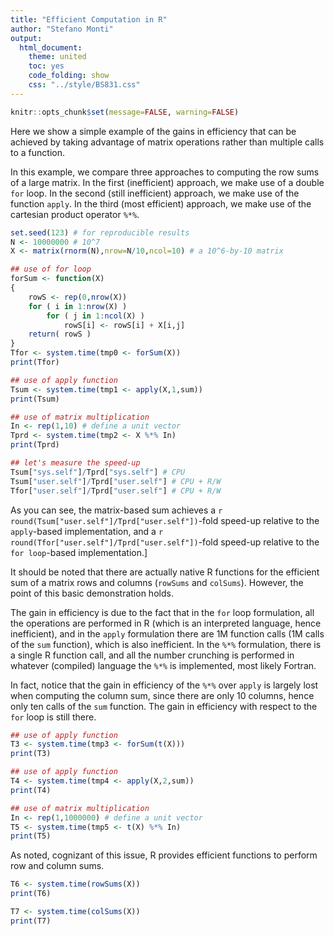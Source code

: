 ```yaml
---
title: "Efficient Computation in R"
author: "Stefano Monti"
output:
  html_document:
    theme: united
    toc: yes
    code_folding: show
    css: "../style/BS831.css" 
---
```


```r
knitr::opts_chunk$set(message=FALSE, warning=FALSE)
```

Here we show a simple example of the gains in efficiency that can be achieved by taking advantage of matrix operations rather than multiple calls to a function.

In this example, we compare three approaches to computing the row sums
of a large matrix. In the first (inefficient) approach, we make
use of a double `for` loop. In the second (still inefficient) approach, we
make use of the function <code>apply</code>. In the third (most
efficient) approach, we make use of the cartesian product operator
`%*%`.

```r
set.seed(123) # for reproducible results
N <- 10000000 # 10^7
X <- matrix(rnorm(N),nrow=N/10,ncol=10) # a 10^6-by-10 matrix

## use of for loop
forSum <- function(X)
{
    rowS <- rep(0,nrow(X))
    for ( i in 1:nrow(X) )
        for ( j in 1:ncol(X) )
            rowS[i] <- rowS[i] + X[i,j]
    return( rowS )
}
Tfor <- system.time(tmp0 <- forSum(X))
print(Tfor)
```

```r
## use of apply function
Tsum <- system.time(tmp1 <- apply(X,1,sum))
print(Tsum)
```

```r
## use of matrix multiplication
In <- rep(1,10) # define a unit vector
Tprd <- system.time(tmp2 <- X %*% In)
print(Tprd)

## let's measure the speed-up
Tsum["sys.self"]/Tprd["sys.self"] # CPU
Tsum["user.self"]/Tprd["user.self"] # CPU + R/W
Tfor["user.self"]/Tprd["user.self"] # CPU + R/W
```

As you can see, the matrix-based sum achieves a `r round(Tsum["user.self"]/Tprd["user.self"])`-fold speed-up relative to the `apply`-based implementation, and a `r round(Tfor["user.self"]/Tprd["user.self"])`-fold speed-up relative to the `for loop`-based implementation.]

It should be noted that there are actually native R functions for the
efficient sum of a matrix rows and columns (`rowSums` and
`colSums`). However, the point of this basic demonstration holds.

The gain in efficiency is due to the fact that in the `for` loop formulation, all the operations are performed in R (which is an interpreted language, hence inefficient), and in the `apply` formulation there are 1M function calls (1M calls of the `sum` function), which is also inefficient. In the `%*%` formulation, there is a single R function call, and all the number crunching is performed in whatever (compiled) language the `%*%` is implemented, most likely Fortran.

In fact, notice that the gain in efficiency of the `%*%` over `apply` is largely lost when computing the column sum, since there are only 10 columns, hence only ten calls of the `sum` function. The gain in efficiency with respect to the `for` loop is still there.

```r
## use of apply function
T3 <- system.time(tmp3 <- forSum(t(X)))
print(T3)
```

```r
## use of apply function
T4 <- system.time(tmp4 <- apply(X,2,sum))
print(T4)
```

```r
## use of matrix multiplication
In <- rep(1,1000000) # define a unit vector
T5 <- system.time(tmp5 <- t(X) %*% In)
print(T5)
```

As noted, cognizant of this issue, R provides efficient functions to perform row and column sums. 

```r
T6 <- system.time(rowSums(X))
print(T6)
```

```r
T7 <- system.time(colSums(X))
print(T7)
```

